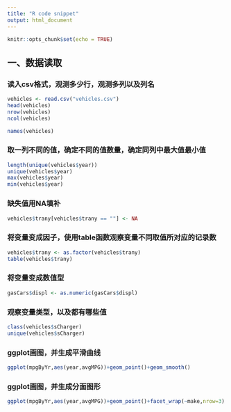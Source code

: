 ```yaml
---
title: "R code snippet"
output: html_document
---
```


```r
knitr::opts_chunk$set(echo = TRUE)
```
## 一、数据读取
### 读入csv格式，观测多少行，观测多列以及列名
```r
vehicles <- read.csv("vehicles.csv")
head(vehicles)
nrow(vehicles)
ncol(vehicles)

names(vehicles)
```

### 取一列不同的值，确定不同的值数量，确定同列中最大值最小值
```r
length(unique(vehicles$year))
unique(vehicles$year)
max(vehicles$year)
min(vehicles$year)
```
### 缺失值用NA填补
```r
vehicles$trany[vehicles$trany == ""] <- NA
```
### 将变量变成因子，使用table函数观察变量不同取值所对应的记录数
```r
vehicles$trany <- as.factor(vehicles$trany)
table(vehicles$trany)
```
### 将变量变成数值型
```r
gasCars$displ <- as.numeric(gasCars$displ)
```
### 观察变量类型，以及都有哪些值
```r
class(vehicles$sCharger)
unique(vehicles$sCharger)
```
### ggplot画图，并生成平滑曲线
```r
ggplot(mpgByYr,aes(year,avgMPG))+geom_point()+geom_smooth()
```
### ggplot画图，并生成分面图形
```r
ggplot(mpgByYr,aes(year,avgMPG))+geom_point()+facet_wrap(~make,nrow=3)
```
